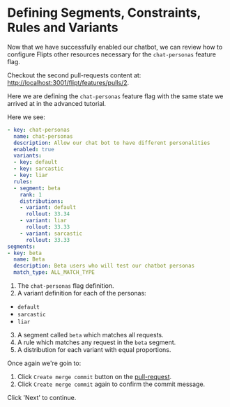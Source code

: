 # Defining Segments, Constraints, Rules and Variants

Now that we have successfully enabled our chatbot, we can review how to configure Flipts other resources necessary for the `chat-personas` feature flag.

Checkout the second pull-requests content at: [http://localhost:3001/flipt/features/pulls/2](http://localhost:3001/flipt/features/pulls/2/files).

Here we are defining the `chat-personas` feature flag with the same state we arrived at in the advanced tutorial.

Here we see:

```yaml
- key: chat-personas
  name: chat-personas
  description: Allow our chat bot to have different personalities
  enabled: true
  variants:
  - key: default
  - key: sarcastic
  - key: liar
  rules:
  - segment: beta
    rank: 1
    distributions:
    - variant: default
      rollout: 33.34
    - variant: liar
      rollout: 33.33
    - variant: sarcastic
      rollout: 33.33
segments:
- key: beta
  name: Beta
  description: Beta users who will test our chatbot personas
  match_type: ALL_MATCH_TYPE
```

1. The `chat-personas` flag definition.
2. A variant definition for each of the personas:
  - `default`
  - `sarcastic`
  - `liar`
3. A segment called `beta` which matches all requests.
4. A rule which matches any request in the `beta` segment.
5. A distribution for each variant with equal proportions.

Once again we're goin to:

1. Click `Create merge commit` button on the [pull-request](http://localhost:3001/flipt/features/pulls/2).
2. Click `Create merge commit` again to confirm the commit message.

Click 'Next' to continue.
